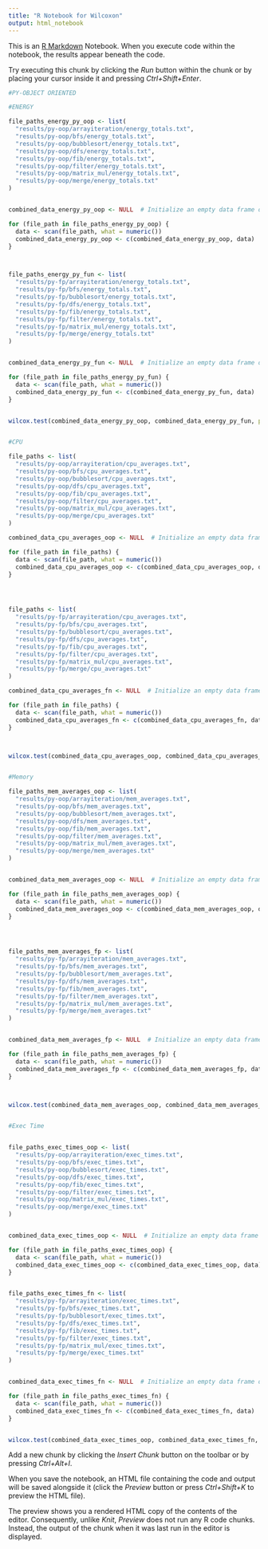 ```yaml
---
title: "R Notebook for Wilcoxon"
output: html_notebook
---
```


This is an [R Markdown](http://rmarkdown.rstudio.com) Notebook. When you execute code within the notebook, the results appear beneath the code. 

Try executing this chunk by clicking the *Run* button within the chunk or by placing your cursor inside it and pressing *Ctrl+Shift+Enter*. 

```r


#PY-OBJECT ORIENTED

#ENERGY

file_paths_energy_py_oop <- list(
  "results/py-oop/arrayiteration/energy_totals.txt",
  "results/py-oop/bfs/energy_totals.txt",
  "results/py-oop/bubblesort/energy_totals.txt",
  "results/py-oop/dfs/energy_totals.txt",
  "results/py-oop/fib/energy_totals.txt",
  "results/py-oop/filter/energy_totals.txt",
  "results/py-oop/matrix_mul/energy_totals.txt",
  "results/py-oop/merge/energy_totals.txt"
)


combined_data_energy_py_oop <- NULL  # Initialize an empty data frame or vector

for (file_path in file_paths_energy_py_oop) {
  data <- scan(file_path, what = numeric())
  combined_data_energy_py_oop <- c(combined_data_energy_py_oop, data)  # Combine data from each file
}



file_paths_energy_py_fun <- list(
  "results/py-fp/arrayiteration/energy_totals.txt",
  "results/py-fp/bfs/energy_totals.txt",
  "results/py-fp/bubblesort/energy_totals.txt",
  "results/py-fp/dfs/energy_totals.txt",
  "results/py-fp/fib/energy_totals.txt",
  "results/py-fp/filter/energy_totals.txt",
  "results/py-fp/matrix_mul/energy_totals.txt",
  "results/py-fp/merge/energy_totals.txt"
)


combined_data_energy_py_fun <- NULL  # Initialize an empty data frame or vector

for (file_path in file_paths_energy_py_fun) {
  data <- scan(file_path, what = numeric())
  combined_data_energy_py_fun <- c(combined_data_energy_py_fun, data)  # Combine data from each file
}


wilcox.test(combined_data_energy_py_oop, combined_data_energy_py_fun, paired=TRUE) 


#CPU

file_paths <- list(
  "results/py-oop/arrayiteration/cpu_averages.txt",
  "results/py-oop/bfs/cpu_averages.txt",
  "results/py-oop/bubblesort/cpu_averages.txt",
  "results/py-oop/dfs/cpu_averages.txt",
  "results/py-oop/fib/cpu_averages.txt",
  "results/py-oop/filter/cpu_averages.txt",
  "results/py-oop/matrix_mul/cpu_averages.txt",
  "results/py-oop/merge/cpu_averages.txt"
)

combined_data_cpu_averages_oop <- NULL  # Initialize an empty data frame or vector

for (file_path in file_paths) {
  data <- scan(file_path, what = numeric())
  combined_data_cpu_averages_oop <- c(combined_data_cpu_averages_oop, data)  # Combine data from each file
}




file_paths <- list(
  "results/py-fp/arrayiteration/cpu_averages.txt",
  "results/py-fp/bfs/cpu_averages.txt",
  "results/py-fp/bubblesort/cpu_averages.txt",
  "results/py-fp/dfs/cpu_averages.txt",
  "results/py-fp/fib/cpu_averages.txt",
  "results/py-fp/filter/cpu_averages.txt",
  "results/py-fp/matrix_mul/cpu_averages.txt",
  "results/py-fp/merge/cpu_averages.txt"
)

combined_data_cpu_averages_fn <- NULL  # Initialize an empty data frame or vector

for (file_path in file_paths) {
  data <- scan(file_path, what = numeric())
  combined_data_cpu_averages_fn <- c(combined_data_cpu_averages_fn, data)  # Combine data from each file
}



wilcox.test(combined_data_cpu_averages_oop, combined_data_cpu_averages_fn, paired=TRUE) 


#Memory

file_paths_mem_averages_oop <- list(
  "results/py-oop/arrayiteration/mem_averages.txt",
  "results/py-oop/bfs/mem_averages.txt",
  "results/py-oop/bubblesort/mem_averages.txt",
  "results/py-oop/dfs/mem_averages.txt",
  "results/py-oop/fib/mem_averages.txt",
  "results/py-oop/filter/mem_averages.txt",
  "results/py-oop/matrix_mul/mem_averages.txt",
  "results/py-oop/merge/mem_averages.txt"
)


combined_data_mem_averages_oop <- NULL  # Initialize an empty data frame or vector

for (file_path in file_paths_mem_averages_oop) {
  data <- scan(file_path, what = numeric())
  combined_data_mem_averages_oop <- c(combined_data_mem_averages_oop, data)  # Combine data from each file
}




file_paths_mem_averages_fp <- list(
  "results/py-fp/arrayiteration/mem_averages.txt",
  "results/py-fp/bfs/mem_averages.txt",
  "results/py-fp/bubblesort/mem_averages.txt",
  "results/py-fp/dfs/mem_averages.txt",
  "results/py-fp/fib/mem_averages.txt",
  "results/py-fp/filter/mem_averages.txt",
  "results/py-fp/matrix_mul/mem_averages.txt",
  "results/py-fp/merge/mem_averages.txt"
)


combined_data_mem_averages_fp <- NULL  # Initialize an empty data frame or vector

for (file_path in file_paths_mem_averages_fp) {
  data <- scan(file_path, what = numeric())
  combined_data_mem_averages_fp <- c(combined_data_mem_averages_fp, data)  # Combine data from each file
}



wilcox.test(combined_data_mem_averages_oop, combined_data_mem_averages_fp, paired=TRUE) 


#Exec Time


file_paths_exec_times_oop <- list(
  "results/py-oop/arrayiteration/exec_times.txt",
  "results/py-oop/bfs/exec_times.txt",
  "results/py-oop/bubblesort/exec_times.txt",
  "results/py-oop/dfs/exec_times.txt",
  "results/py-oop/fib/exec_times.txt",
  "results/py-oop/filter/exec_times.txt",
  "results/py-oop/matrix_mul/exec_times.txt",
  "results/py-oop/merge/exec_times.txt"
)


combined_data_exec_times_oop <- NULL  # Initialize an empty data frame or vector

for (file_path in file_paths_exec_times_oop) {
  data <- scan(file_path, what = numeric())
  combined_data_exec_times_oop <- c(combined_data_exec_times_oop, data)  # Combine data from each file
}


file_paths_exec_times_fn <- list(
  "results/py-fp/arrayiteration/exec_times.txt",
  "results/py-fp/bfs/exec_times.txt",
  "results/py-fp/bubblesort/exec_times.txt",
  "results/py-fp/dfs/exec_times.txt",
  "results/py-fp/fib/exec_times.txt",
  "results/py-fp/filter/exec_times.txt",
  "results/py-fp/matrix_mul/exec_times.txt",
  "results/py-fp/merge/exec_times.txt"
)


combined_data_exec_times_fn <- NULL  # Initialize an empty data frame or vector

for (file_path in file_paths_exec_times_fn) {
  data <- scan(file_path, what = numeric())
  combined_data_exec_times_fn <- c(combined_data_exec_times_fn, data)  # Combine data from each file
}


wilcox.test(combined_data_exec_times_oop, combined_data_exec_times_fn, paired=TRUE) 


```

Add a new chunk by clicking the *Insert Chunk* button on the toolbar or by pressing *Ctrl+Alt+I*.

When you save the notebook, an HTML file containing the code and output will be saved alongside it (click the *Preview* button or press *Ctrl+Shift+K* to preview the HTML file).

The preview shows you a rendered HTML copy of the contents of the editor. Consequently, unlike *Knit*, *Preview* does not run any R code chunks. Instead, the output of the chunk when it was last run in the editor is displayed.
